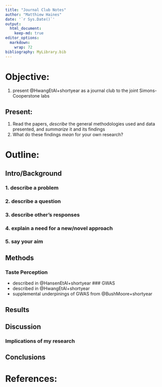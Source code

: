 ```yaml
---
title: "Journal Club Notes"
author: "Matthiew Haines"
date: '`r Sys.Date()`'
output: 
  html_document:
    keep-md: true
editor_options: 
  markdown: 
    wrap: 72
bibliography: MyLibrary.bib
---
```


# Objective:  
  1. present @HwangEtAl+shortyear as a journal club to the joint Simons-Cooperstone labs 

## Present:   
  1. Read the papers, *describe* the general methodologies used and data presented, 
  and *summarize* it and its findings 
  2. What do these findings *mean* for your own research?
  
# Outline:
## Intro/Background  
### 1. describe a problem
### 2. describe a question
### 3. describe other's responses
### 4. explain a need for a new/novel approach
### 5. say your aim

## Methods  
### Taste Perception
- described in @HansenEtAl+shortyear
### GWAS
- described in @HwangEtAl+shortyear
- supplemental underpinings of GWAS from @BushMoore+shortyear

## Results  
## Discussion
### Implications of my research
## Conclusions

# References: